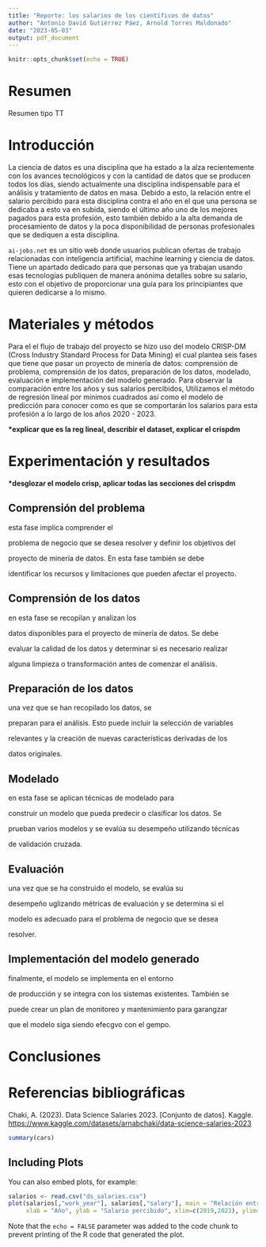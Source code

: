 ---
title: "Reporte: los salarios de los científicos de datos"
author: "Antonio David Gutiérrez Páez, Arnold Torres Maldonado"
date: "2023-05-03"
output: pdf_document
---

```{r setup, include=FALSE}
knitr::opts_chunk$set(echo = TRUE)
```

# Resumen

Resumen tipo TT

# Introducción

La ciencia de datos es una disciplina que ha estado a la alza recientemente con los avances tecnológicos y con la cantidad de datos que se producen todos los días, siendo actualmente una disciplina indispensable para el análisis y tratamiento de datos en masa. Debido a esto, la relación entre el salario percibido para esta disciplina contra el año en el que una persona se dedicaba a esto va en subida, siendo el último año uno de los mejores pagados para esta profesión, esto también debido a la alta demanda de procesamiento de datos y la poca disponibilidad de personas profesionales que se dediquen a esta disciplina.

`ai-jobs.net` es un sitio web donde usuarios publican ofertas de trabajo relacionadas con inteligencia artificial, machine learning y ciencia de datos. Tiene un apartado dedicado para que personas que ya trabajan usando esas tecnologías publiquen de manera anónima detalles sobre su salario, esto con el objetivo de proporcionar una guía para los principiantes que quieren dedicarse a lo mismo.

# Materiales y métodos

Para el el flujo de trabajo del proyecto se hizo uso del modelo CRISP-DM (Cross Industry Standard Process for Data Mining) el cual plantea seis fases que tiene que pasar un proyecto de minería de datos: comprensión de problema, comprensión de los datos, preparación de los datos, modelado, evaluación e implementación del modelo generado. Para observar la comparación entre los años y sus salarios percibidos, Utilizamos el método de regresión lineal por mínimos cuadrados así como el modelo de predicción para conocer como es que se comportarán los salarios para esta profesión a lo largo de los años 2020 - 2023.

**\*explicar que es la reg lineal, describir el dataset, explicar el crispdm**

# Experimentación y resultados

**\*desglozar el modelo crisp, aplicar todas las secciones del crispdm**

## Comprensión del problema

esta fase implica comprender el

problema de negocio que se desea resolver y definir los objetivos del

proyecto de minería de datos. En esta fase también se debe

identificar los recursos y limitaciones que pueden afectar el proyecto.

## Comprensión de los datos

en esta fase se recopilan y analizan los

datos disponibles para el proyecto de minería de datos. Se debe

evaluar la calidad de los datos y determinar si es necesario realizar

alguna limpieza o transformación antes de comenzar el análisis.

## Preparación de los datos

una vez que se han recopilado los datos, se

preparan para el análisis. Esto puede incluir la selección de variables

relevantes y la creación de nuevas características derivadas de los

datos originales.

## Modelado

en esta fase se aplican técnicas de modelado para

construir un modelo que pueda predecir o clasificar los datos. Se

prueban varios modelos y se evalúa su desempeño utilizando técnicas

de validación cruzada.

## Evaluación

una vez que se ha construido el modelo, se evalúa su

desempeño uglizando métricas de evaluación y se determina si el

modelo es adecuado para el problema de negocio que se desea

resolver.

## Implementación del modelo generado

finalmente, el modelo se implementa en el entorno

de producción y se integra con los sistemas existentes. También se

puede crear un plan de monitoreo y mantenimiento para garangzar

que el modelo siga siendo efecgvo con el gempo.

# Conclusiones

# Referencias bibliográficas

Chaki, A. (2023). Data Science Salaries 2023. [Conjunto de datos]. Kaggle. <https://www.kaggle.com/datasets/arnabchaki/data-science-salaries-2023>

```{r cars}
summary(cars)
```

## Including Plots

You can also embed plots, for example:

```{r salarios, echo=FALSE}
salarios <- read.csv("ds_salaries.csv")
plot(salarios[,"work_year"], salarios[,"salary"], main = "Relación entre el año en el que se trabaja y el salario recibido",
     xlab = "Año", ylab = "Salario percibido", xlim=c(2019,2023), ylim=c(10000,400000))
```

Note that the `echo = FALSE` parameter was added to the code chunk to prevent printing of the R code that generated the plot.
